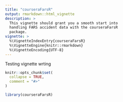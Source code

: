 ```yaml
---
title: "courseraFarsR"
output: rmarkdown::html_vignette
description: >
  This vignette should grant you a smooth start into
  handling FARS accident data with the courseraFarsR
  package.
vignette: >
  %\VignetteIndexEntry{courseraFarsR}
  %\VignetteEngine{knitr::rmarkdown}
  %\VignetteEncoding{UTF-8}
---
```

Testing vignette wrting

```r
knitr::opts_chunk$set(
  collapse = TRUE,
  comment = "#>"
)
```

```r
library(courseraFarsR)
```
